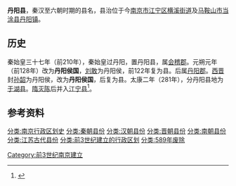 '''丹阳县'''，秦汉至六朝时期的县名，县治位于今[[南京市|南京市]][[江宁区_(南京市)|江宁区]][[横溪街道|横溪街道]]及[[马鞍山市|马鞍山市]][[当涂县|当涂县]][[丹阳镇_(马鞍山市)|丹阳镇]]。
==历史==
秦始皇三十七年（前210年），秦始皇过丹阳，置丹阳县，属[[会稽郡|会稽郡]]。元朔元年（前128年）改为'''丹阳侯国'''，[[刘敢|刘敢]]为丹阳侯，前122年复为县。后属[[丹阳郡|丹阳郡]]。[[西晋|西晋]]封[[孙韶|孙韶]]为丹阳侯，改为'''丹阳侯国'''，后复为县。太康二年（281年），分丹阳县地为[[于湖县|于湖县]]。[[隋灭陈|隋灭陈]]后并入[[江宁县|江宁县]]<ref name=南京市志1>{{Cite book|title=南京市志（第1册）总述·大事专记·地理·人口·环保|author=南京市地方志编纂委员会|publisher=方志出版社|year=2009|isbn=9787802386952|location=北京|pages=}}</ref>。
==参考资料==
{{reflist}}
{{南京行政区划史}}
[[分类:南京行政区划史|分类:南京行政区划史]]
[[分类:秦朝县份|分类:秦朝县份]]
[[分类:汉朝县份|分类:汉朝县份]]
[[分类:晋朝县份|分类:晋朝县份]]
[[分类:南朝县份|分类:南朝县份]]
[[分类:江苏古代县份|分类:江苏古代县份]]
[[分类:前3世纪建立的行政区划|分类:前3世纪建立的行政区划]]
[[分类:589年废除|分类:589年废除]]
[[Category:前3世纪南京建立|Category:前3世纪南京建立]]